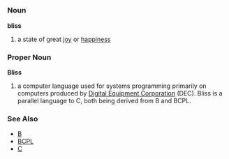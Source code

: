 =={{en}}==
===Noun===
'''bliss'''

# a state of great [[joy]] or [[happiness]]

===Proper Noun===
'''Bliss'''

# a computer language used for systems programming primarily on computers produced by [[Digital Equipment Corporation]] (DEC).  Bliss is a parallel language to C, both being derived from B and BCPL.

===See Also===
*[[B]]
*[[BCPL]]
*[[C]]